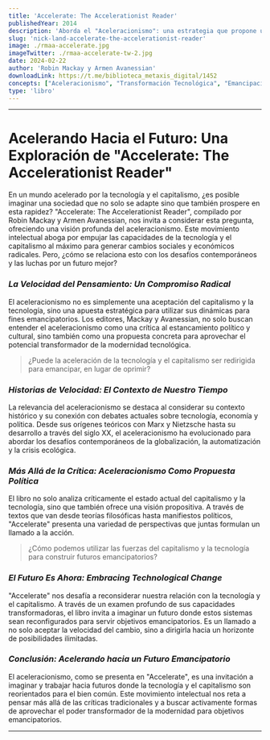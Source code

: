 ```yaml
---
title: 'Accelerate: The Accelerationist Reader'
publishedYear: 2014
description: 'Aborda el "Aceleracionismo": una estrategia que propone usar el capitalismo y la tecnología para acelerar cambios sociales y económicos radicales, buscando un futuro emancipatorio a través de la crítica y la innovación.'
slug: 'nick-land-accelerate-the-accelerationist-reader'
image: ./rmaa-accelerate.jpg
imageTwitter: ./rmaa-accelerate-tw-2.jpg
date: 2024-02-22
author: 'Robin Mackay y Armen Avanessian'
downloadLink: https://t.me/biblioteca_metaxis_digital/1452
concepts: ["Aceleracionismo", "Transformación Tecnológica", "Emancipación Social", "Crítica al Capitalismo", "Futurismo"]
type: 'libro'
---
```


---

# Acelerando Hacia el Futuro: Una Exploración de "Accelerate: The Accelerationist Reader"

En un mundo acelerado por la tecnología y el capitalismo, ¿es posible imaginar una sociedad que no solo se adapte sino que también prospere en esta rapidez? "Accelerate: The Accelerationist Reader", compilado por Robin Mackay y Armen Avanessian, nos invita a considerar esta pregunta, ofreciendo una visión profunda del aceleracionismo. Este movimiento intelectual aboga por empujar las capacidades de la tecnología y el capitalismo al máximo para generar cambios sociales y económicos radicales. Pero, ¿cómo se relaciona esto con los desafíos contemporáneos y las luchas por un futuro mejor?

### _La Velocidad del Pensamiento: Un Compromiso Radical_

El aceleracionismo no es simplemente una aceptación del capitalismo y la tecnología, sino una apuesta estratégica para utilizar sus dinámicas para fines emancipatorios. Los editores, Mackay y Avanessian, no solo buscan entender el aceleracionismo como una crítica al estancamiento político y cultural, sino también como una propuesta concreta para aprovechar el potencial transformador de la modernidad tecnológica. 

> ¿Puede la aceleración de la tecnología y el capitalismo ser redirigida para emancipar, en lugar de oprimir?

### _Historias de Velocidad: El Contexto de Nuestro Tiempo_

La relevancia del aceleracionismo se destaca al considerar su contexto histórico y su conexión con debates actuales sobre tecnología, economía y política. Desde sus orígenes teóricos con Marx y Nietzsche hasta su desarrollo a través del siglo XX, el aceleracionismo ha evolucionado para abordar los desafíos contemporáneos de la globalización, la automatización y la crisis ecológica. 

### _Más Allá de la Crítica: Aceleracionismo Como Propuesta Política_

El libro no solo analiza críticamente el estado actual del capitalismo y la tecnología, sino que también ofrece una visión propositiva. A través de textos que van desde teorías filosóficas hasta manifiestos políticos, "Accelerate" presenta una variedad de perspectivas que juntas formulan un llamado a la acción. 

> ¿Cómo podemos utilizar las fuerzas del capitalismo y la tecnología para construir futuros emancipatorios?

### _El Futuro Es Ahora: Embracing Technological Change_

"Accelerate" nos desafía a reconsiderar nuestra relación con la tecnología y el capitalismo. A través de un examen profundo de sus capacidades transformadoras, el libro invita a imaginar un futuro donde estos sistemas sean reconfigurados para servir objetivos emancipatorios. Es un llamado a no solo aceptar la velocidad del cambio, sino a dirigirla hacia un horizonte de posibilidades ilimitadas.

### _Conclusión: Acelerando hacia un Futuro Emancipatorio_

El aceleracionismo, como se presenta en "Accelerate", es una invitación a imaginar y trabajar hacia futuros donde la tecnología y el capitalismo son reorientados para el bien común. Este movimiento intelectual nos reta a pensar más allá de las críticas tradicionales y a buscar activamente formas de aprovechar el poder transformador de la modernidad para objetivos emancipatorios.

---